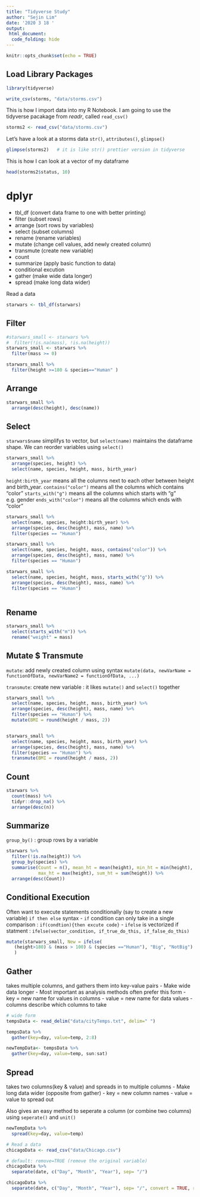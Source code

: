 ```yaml
---
title: "Tidyverse Study"
author: "Sejin Lim"
date: '2020 3 18 '
output: 
 html_document:
  code_folding: hide 
---
```


```r
knitr::opts_chunk$set(echo = TRUE)
```

## Load Library Packages

```r
library(tidyverse)
```


```r
write_csv(storms, "data/storms.csv")
```


This is how I import data into my R Notebook. I am going to use the tidyverse pacakage from *readr*, called `read_csv()`

```r
storms2 <- read_csv("data/storms.csv")
```

Let's have a look at a storms data
`str()`, `attributes()`, `glimpse()`

```r
glimpse(storms2)   # it is like str() prettier version in tidyverse
```

This is how I can look at a vector of my dataframe

```r
head(storms2$status, 10)
```

# dplyr

- tbl_df (convert data frame to one with better printing)
- filter (subset rows)
- arrange (sort rows by variables)
- select (subset columns)
- rename (rename variables)
- mutate (change cell values, add newly created column)
- transmute (create new variable)
- count
- summarize (apply basic function to data)
- conditional excution
- gather (make wide data longer)
- spread (make long data wider)

Read a data 
```r
starwars <- tbl_df(starwars)
```

## Filter

```r
#starwars_small <- starwars %>% 
#  filter(!is.na(mass), !is.na(height))
starwars_small <- starwars %>% 
  filter(mass >= 0)

starwars_small %>%
  filter(height >=180 & species=="Human" )

```

## Arrange

```r
starwars_small %>% 
  arrange(desc(height), desc(name))
```

## Select

`starwars$name` simplifys to vector, but `select(name)` maintains the dataframe shape. 
We can reorder variables using `select()` 

```r
starwars_small %>% 
  arrange(species, height) %>% 
  select(name, species, height, mass, birth_year)
```

`height:birth_year` means all the columns next to each other between height and birth_year.
`contains("color")` means all the columns which contains "color"
`starts_with("g")` means all the columns which starts with "g" e.g. gender
`ends_with("color")` means all the columns which ends with "color"

```r
starwars_small %>% 
  select(name, species, height:birth_year) %>% 
  arrange(species, desc(height), mass, name) %>% 
  filter(species == "Human") 

starwars_small %>% 
  select(name, species, height, mass, contains("color")) %>% 
  arrange(species, desc(height), mass, name) %>% 
  filter(species == "Human") 

starwars_small %>% 
  select(name, species, height, mass, starts_with("g")) %>% 
  arrange(species, desc(height), mass, name) %>% 
  filter(species == "Human") 
  
```

## Rename

```r
starwars_small %>%
  select(starts_with("m")) %>%
  rename("weight" = mass)

```


## Mutate $ Transmute

`mutate`: add newly created column using syntax `mutate(data, newVarName = functionOfData, newVarName2 = functionOfData, ...)`

`transmute`: create new variable : it likes `mutate()` and `select()` together 


```r
starwars_small %>% 
  select(name, species, height, mass, birth_year) %>% 
  arrange(species, desc(height), mass, name) %>% 
  filter(species == "Human") %>% 
  mutate(BMI = round(height / mass, 2))


starwars_small %>% 
  select(name, species, height, mass, birth_year) %>% 
  arrange(species, desc(height), mass, name) %>% 
  filter(species == "Human") %>% 
  transmute(BMI = round(height / mass, 2))
```


## Count

```r
starwars %>% 
  count(mass) %>% 
  tidyr::drop_na() %>% 
  arrange(desc(n))
```


## Summarize

`group_by()` : group rows by a variable

```r
starwars %>% 
  filter(!is.na(height)) %>% 
  group_by(species) %>% 
  summarise(Count = n(), mean_ht = mean(height), min_ht = min(height),
            max_ht = max(height), sum_ht = sum(height)) %>% 
  arrange(desc(Count))
```

## Conditional Execution

Often want to execute statements conditionally (say to create a new variable)
`if then else` syntax
- `if` condition can only take in a single comparison : `if(condtion){then excute code}`
- `ifelse` is vectorized if statment : `ifelse(vector_condition, if_true_do_this, if_false_do_this)` 

```r
mutate(starwars_small, New = ifelse(
   (height>180) & (mass > 100) & (species =="Human"), "Big", "NotBig")
   )
```


## Gather 

takes multiple columns, and gathers them into key-value pairs 
- Make wide data longer
- Most important as analysis methods often prefer this form
- key = new name for values in columns
- value = new name for data values
- columns describe which columns to take

```r
# wide form
tempsData <- read_delim("data/cityTemps.txt", delim=" ")

tempsData %>% 
  gather(key=day, value=temp, 2:8)

newTempData<- tempsData %>% 
  gather(key=day, value=temp, sun:sat)

```


## Spread

takes two columns(key & value) and spreads in to multiple columns
- Make long data wider (opposite from gather)
- key = new column names
- value = value to spread out 

Also gives an easy method to seperate a column (or combine two columns) using `seperate()` and `unit()` 

```r
newTempData %>%
  spread(key=day, value=temp)

# Read a data
chicagoData <- read_csv("data/Chicago.csv") 

# default: remove=TRUE (remove the original variable)
chicagoData %>%
  separate(date, c("Day", "Month", "Year"), sep= "/")  

chicagoData %>%
  separate(date, c("Day", "Month", "Year"), sep= "/", convert = TRUE, remove = FALSE)

```



